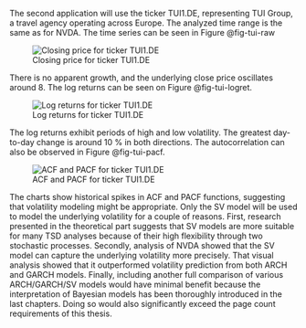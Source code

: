 The second application will use the ticker TUI1.DE, representing TUI Group, a travel agency operating across Europe.
The analyzed time range is the same as for NVDA. The time series can be seen in Figure @fig-tui-raw

![Closing price for ticker TUI1.DE](./img/tui/closing.png){#fig-tui-raw}

There is no apparent growth, and the underlying close price oscillates around 8. The log returns can be seen on Figure
@fig-tui-logret.

![Log returns for ticker TUI1.DE](./img/tui/logret.png){#fig-tui-logret}

The log returns exhibit periods of high and low volatility. The greatest day-to-day change is around 10 % in both
directions. The autocorrelation can also be observed in Figure @fig-tui-pacf.


![ACF and PACF for ticker TUI1.DE](./img/tui/pacf.png){#fig-tui-pacf}

The charts show historical spikes in ACF and PACF functions, suggesting that volatility modeling might be appropriate.
Only the SV model will be used to model the underlying volatility for a couple of reasons. First, research presented in
the theoretical part suggests that SV models are more suitable for many TSD analyses because of their high flexibility
through two stochastic processes. Secondly, analysis of NVDA showed that the SV model can capture the underlying
volatility more precisely. That visual analysis showed that it outperformed volatility prediction from both ARCH and
GARCH models. Finally, including another full comparison of various ARCH/GARCH/SV models would have minimal benefit
because the interpretation of Bayesian models has been thoroughly introduced in the last chapters. Doing so would also
significantly exceed the page count requirements of this thesis.
